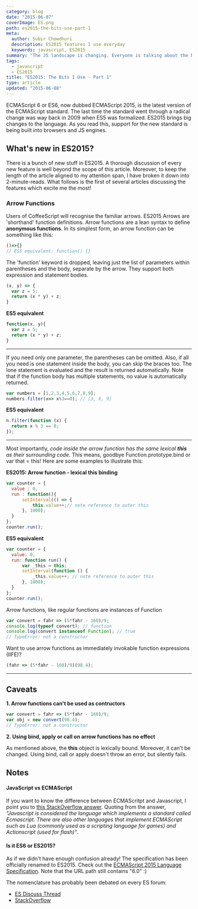 ```yaml
---
category: blog
date: "2015-06-07"
coverImage: ES.png
path: es2015-the-bits-use-part-1
meta:
  author: Subir Chowdhuri
  description: ES2015 features I use everyday
  keywords: javascript, ES2015
summary: "The JS landscape is changing. Everyone is talking about the big change - ES2015 (previously called ES6) is here and is already being adopted at a strong pace. This is a first of a multi-part article detailing the features of ES2015 which excite me the most!"
tags:
  - javascript
  - ES2015
title: "ES2015: The Bits I Use - Part 1"
type: article
updated: "2015-06-08"
---
```


ECMAScript 6 or ES6, now dubbed ECMAScript 2015, is the latest version of the ECMAScript standard. The last time the standard went through a radical change was way back in 2009 when ES5 was formalized. ES2015 brings big changes to the language. As you read this, support for the new standard is being built into browsers and JS engines.

## What's new in ES2015?
There is a bunch of new stuff in ES2015. A thorough discussion of every new feature is well beyond the scope of this article. Moreover, to keep the length of the article aligned to my attention span, I have broken it down into 2-minute-reads.  What follows is the first of several articles discussing the features which excite me the most!

### Arrow Functions
Users of CoffeeScript will recognise the familiar arrows. ES2015 Arrows are 'shorthand' function definitions. Arrow functions are a lean syntax to define **anonymous functions**.
In its simplest form, an arrow function can be something like this:

```js
()=>{}
// ES5 equivalent: function() {}
```

The 'function' keyword is dropped, leaving just the list of parameters within parentheses and the body, separate by the arrow.
They support both expression and statement bodies.

```js
(x, y) => {
  var z = 5;
  return (x * y) + z;
}
```

**ES5 equivalent**

```js
function(x, y){
  var z = 5;
  return (x * y) + z;
}
```

----

If you need only one parameter, the parentheses can be omitted. Also, if all you need is one statement inside the body, you can skip the braces too. The lone statement is evaluated and the result is returned automatically. Note that if the function body has multiple statements, no value is automatically returned.

```js
var numbers = [1,2,3,4,5,6,7,8,9];
numbers.filter(x=> x%3==0); // [3, 6, 9]
```

**ES5 equivalent**

```js
n.filter(function (x) {
  return x % 3 == 0;
});
```

----

Most importantly, *code inside the arrow function has the same lexical **this** as their surrounding code.* This means, goodbye Function.prototype.bind or var that = this! Here are some examples to illustrate this:

**ES2015: Arrow function - lexical this binding**

```js
var counter = {
  value : 0,
  run : function(){
      setInterval(() => {
          this.value++;// note reference to outer this
      }, 1000);
  }
};
counter.run();
```

**ES5 equivalent**

```js
var counter = {
  value: 0,
  run: function run() {
      var _this = this;
      setInterval(function () {
          _this.value++; // note reference to outer this
      }, 1000);
  }
};
counter.run();
```

Arrow functions, like regular functions are instances of Function

```js
var convert = fahr => (5*fahr - 160)/9;
console.log(typeof convert); // function
console.log(convert instanceof Function); // true
// TypeError: not a constructor
```

Want to use arrow functions as immediately invokable function expressions (IIFE)?

```js
(fahr => (5*fahr - 160)/9)(98.4);
```

----

## Caveats

**1. Arrow functions can't be used as contructors**

```js
var convert = fahr => (5*fahr - 160)/9;
var obj = new convert(98.4);
// TypeError: not a constructor
```

**2. Using bind, apply or call on arrow functions has no effect**

As mentioned above, the **this** object is lexically bound. Moreover, it can't be changed. Using bind, call or apply doesn't throw an error, but silently fails.

## Notes
#### JavaScript vs ECMAScript

If you want to know the difference between ECMAScritpt and Javascript, I point you to [this StackOverflow answer](http://stackoverflow.com/a/30113184/2590862). Quoting from the answer, *"Javascript is considered the language which implements a standard called Ecmascript. There are also other languages that implement ECMAScript such as Lua (commonly used as a scripting language for games) and Actionscript (used for flash)"*.

#### Is it ES6 or ES2015?

As if we didn't have enough confusion already! The specification has been officially renamed to ES2015. Check out the [ECMAScript 2015 Language Specification](http://www.ecma-international.org/ecma-262/6.0/). Note that the URL path still contains "6.0" :)

The nomenclature has probably been debated on every ES forum:

* [ES Discuss Thread](https://esdiscuss.org/topic/javascript-2015)
* [StackOverflow](http://meta.stackoverflow.com/questions/297774/rename-es6-to-es2015)
